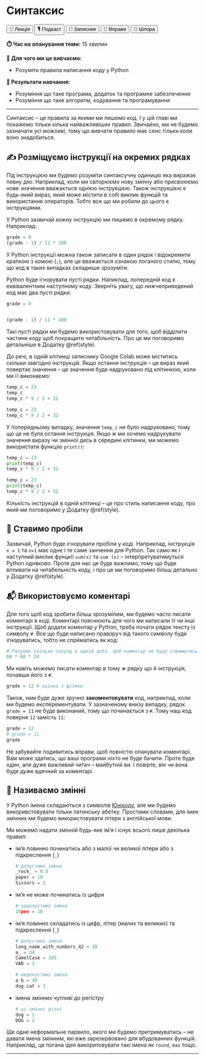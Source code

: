 # Синтаксис

<div class="btn-group">
  <button class="lecture">🎥 Лекція</button>
  <button class="podcast">🎙️ Подкаст</button>
  <button class="notebook">📓 Записник</button>
  <button class="exercises">🤸 Вправи</button>
  <button class="cheat">📝 Шпора</button>
</div>

**⏱️ Час на опанування теми:** 15 хвилин

**🤷 Для чого ми це вивчаємо:**

- Розуміти правила написання коду у Python

**🔑 Результати навчання:**

- Розуміння що таке програма, додаток та програмне забезпечення
- Розуміння що таке алгоритм, кодування та програмування 

---

Синтаксис -- це правила за якими ми пишемо код. І у цій главі ми покажемо тільки кілька найважливіших правил. Звичайно, ми не будемо зазначати усі можливі, тому що вивчати правило має сенс тільки коли воно знадобиться.

## ✍️ Розміщуємо інструкції на окремих рядках

Під інструкцією ми будемо розуміти синтаксучну одиницю яка виражає певну дію. Наприклад, коли ми свторюємо нову змінну або присвоюємо нове значення вважається однією інструкцією. Також інструкцією є будь-який вираз, який може містити в собі виклик функцій та використання операторів. Тобто все що ми робили до цього є інструкціями. 

<!-- XXX: example of the script  -->

У Python зазвичай кожну інструкцію ми пишемо в окремому рядку. Наприклад:

```python
grade = 9
(grade - 1) / 11 * 100
```

У Python інструкції можна також записати в один рядок і відокремити крапкою з комою (`;`), але це вважається ознакою поганого стилю, тому що код в таких випадках складніше зрозуміти. 

Python буде ігнорувати пусті рядки. Напиклад, попередній код є еквівалентним наступному коду. Зверніть увагу, що нижчеприведений код має два пусті рядки:

```python
grade = 9


(grade - 1) / 11 * 100
```

Такі пусті рядки ми будемо використовувати для того, щоб відділити частини коду щоб покращити читабільність. Про це ми поговоримо детальніше в Додатку \@ref(style). 

До речі, в одній клітинці записнику Google Colab може міститись скільки завгодно інструкцій. Якщо остання інструкція -- це вираз який повертає значення -- це значення буде надруковано під клітинкою, коли ми її виконаємо: 

```python
temp_c = 23
temp_c
temp_c * 9 / 2 + 32
```

```python
temp_c = 23
temp_c * 9 / 2 + 32
```

У попередньому випадку, значення `temp_c` не було надруковано, тому що це не була остання інструкція. Якщо ж ми хочемо надрукувати значення виразу чи змінної десь в середині клітинки, ми можемо використати функцію `print()`: 

```python
temp_c = 23
print(temp_c)
temp_c * 9 / 2 + 32
```

```python
temp_c = 23
print(temp_c)
temp_c * 9 / 2 + 32
```

Кількість інструкцій в одній клітинці -- це про стиль написання коду, про який ми поговоримо у Додатку \@ref(style).

## 🫙 Ставимо пробіли

Зазвичай, Python буде ігнорувати пробіли у коді. Наприклад, інструкція `x = 1` та `x=1` має одне і те саме занчення для Python. Так само як і наступний виклик фунцкії `sum(x)` та `sum (x)` -- інтерпретуватимуться Python однвково. Проте для нас це буде важлимо, тому що буде впливати на читабельність коду, і про це ми поговоримо більш детально у Додатку \@ref(style).

## 📬 Використовуємо коментарі

Для того щоб код зробити більш зрозумілим, ми будемо часто писати коментарі в коді. Коментарі пояснюють для чого ми написали ті чи інші інструкції. Щоб додати коментар у Python, треба почати рядок тексту із символу `#`. Все що буде написано праворуч від такого символу буде ігноруватись, тобто не спрйматись як код:

```python
# Рахуємо скільки секунд в одній добі. Цей коментар не буде сприматись як код.
60 * 60 * 24
```

Ми навіть можемо писати коментар в тому ж рядку що й інструкція, почавши його з `#`: 

```python
grade = 12 # оцінка з фізики
```

Також, нам буде дуже зручно **закоментовувати** код, наприклад, коли ми будемо експерементувати. У зазначеному внизу випадку, рядок `grade = 11` не буде виконаний, тому що починається з `#`. Тому наш код поверне `12` замість `11`:

```python
grade = 12 
# grade = 11
grade
```

Не забувайте подивитись вправи, щоб повністю опанувати коментарі. Вам може здатись, що ваші програми ніхто не буде бачити. Проте буде один, але дуже важливий читач -- майбутній ви. І повірте, він чи вона буде дуже вдячний за коментарі. 

## 🪪 Називаємо змінні

У Python імена складаються з символів [Юнікоду](https://uk.wikipedia.org/wiki/Юнікод), але ми будемо викоривстовувати тільки латинську абетку. Простими словами, для імен змінних ми будемо використовувати літери з англійської мови.

Ми можемо надати змінній будь-яке ім'я і існує всього лише декілька правил:

- iм'я повинно починатись або з малої чи великої літери або з підкреслення (`_`)

  ```python
  # допустимі імена
  _rock_ = 0.5
  paper = 10
  Sissors = 2
  ```

- iм'я не може починатись із цифри
  
  ```python
  # недопустимі імена
  10pen = 10
  ```
  
- ім'я повинно складатись із цифр, літер (малих та великих) та підкреслення (`_`)

  ```python
  # допустимі імена
  long_name_with_numbers_42 = 10
  a_ = 24
  CamelCase = 345
  VAR = 3
  
  # недопустимі імена
  a b = 30
  dog-cat = 1
  ```
  
- імена змінних чутливі до регістру

  ```python
  # ці змінні різні
  dog = 1
  DOG = 2
  ```
  
Ще одне неформальне парвило, якого ми будемо притримуватись -- не давати імена змінним, які вже зарезервовано для вбудованних функцій. Наприклад, це погана ідея викоритовувати такі імена як `round`, `max` тощо.

---
